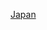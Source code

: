{{Year by category
|m=2
|c=0
|d=1
|y=6
|cat=日本動力運動
|subcat=2016年日本體育
|parent=各年份日本動力運動
|sortkey=動力運動
}}
{{Cat main|日本動力運動}}

[[Category:2016年動力運動|Japan]]